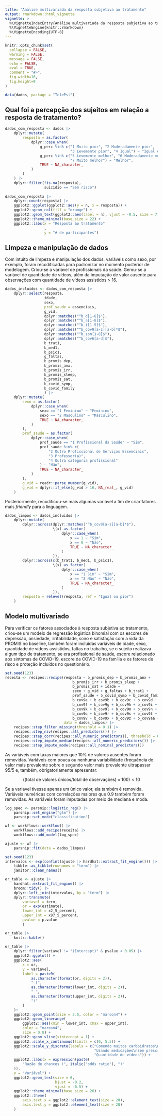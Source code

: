 ```yaml
---
title: "Análise multivariada da resposta subjetiva ao tratamento"
output: rmarkdown::html_vignette
vignette: >
  %\VignetteIndexEntry{Análise multivariada da resposta subjetiva ao tratamento}
  %\VignetteEngine{knitr::rmarkdown}
  %\VignetteEncoding{UTF-8}
---
```


```r
knitr::opts_chunk$set(
  collapse = FALSE,
  warning = FALSE,
  message = FALSE,
  echo = FALSE,
  eval = TRUE,
  comment = "#>",
  fig.width=16,
  fig.height=9
)
```

```r
data(dados, package = "TelePsi")
```

## Qual foi a percepção dos sujeitos em relação a resposta de tratamento? 

```r
dados_com_resposta <- dados |> 
    dplyr::mutate(
        resposta = as.factor(
            dplyr::case_when(
                g_perc %in% c("1 Muito pior", "2 Moderadamente pior",
                              "3 Levemente pior", "4 Igual") ~ "Igual ou pior",
                g_perc %in% c("5 Levemente melhor", "6 Moderadamente melhor",
                              "7 Muito melhor") ~ "Melhor",
                TRUE ~ NA_character_
            )
        )
    ) |> 
    dplyr::filter(!is.na(resposta),
                  suicidio == "Sem risco")
    
dados_com_resposta |> 
    dplyr::count(resposta) |> 
    ggplot2::ggplot(ggplot2::aes(y = n, x = resposta)) +
    ggplot2::geom_col(fill = "orange") +
    ggplot2::geom_text(ggplot2::aes(label = n), vjust = -0.5, size = 7) +
    ggplot2::theme_minimal(base_size = 22) +
    ggplot2::labs(x = "Resposta ao tratamento"
                  ,
                  y = "# de participantes")
```

## Limpeza e manipulação de dados

Com intuito de limpeza e manipulação dos dados, variáveis como sexo, por exemplo,
foram recodificadas para padronizar no momento posterior de modelagem. Criou-se
a variável de profissionais da saúde. Gerou-se a variável de quantidade de vídeos,
além da imputação de valor ausente para observações com quantidade de vídeos
assistidos $>$ 16.

```r
dados_incluidos <- dados_com_resposta |> 
    dplyr::select(resposta,
                  idade,
                  sexo,
                  prof_saude = essenciais,
                  g_vid,
                  dplyr::matches("^b_d[1-8]$"),
                  dplyr::matches("^b_a[1-8]$"),
                  dplyr::matches("^b_i[1-5]$"),
                  dplyr::matches("^b_cov9[a-z][a-b]*$"),
                  dplyr::matches("^b_son[1-8]$"),
                  dplyr::matches("^b_cov6[a-d]$"),
                  b_trat1,
                  b_med1,
                  b_psic1,
                  g_faltas,
                  b_promis_dep,
                  b_promis_anx,
                  b_promis_irr,
                  b_promis_sleep,
                  b_promis_sat,
                  b_covid_symp,
                  b_covid_family
                  ) |> 
    dplyr::mutate(
        sexo = as.factor(
            dplyr::case_when(
                sexo == "1 Feminino" ~ "Feminino",
                sexo == "2 Masculino" ~ "Masculino",
                TRUE ~ NA_character_
            )
        ),
        prof_saude = as.factor(
            dplyr::case_when(
                prof_saude == "1 Profissional da Saúde" ~ "Sim",
                prof_saude %in% c(
                    "2 Outro Profissional de Serviços Essenciais",
                    "3 Professor(a)",
                    "4 Outra categoria profissional"
                ) ~ "Não",
                TRUE ~ NA_character_
            )
        ), 
        g_vid = readr::parse_number(g_vid),
        g_vid = dplyr::if_else(g_vid > 16, NA_real_, g_vid)
    )
```

Posteriormente, recodificou-se mais algumas variável a fim de criar fatores
mais *friendly* para a linguagem.

```r
dados_limpos <- dados_incluidos |>
    dplyr::mutate(
        dplyr::across(dplyr::matches("^b_cov9[a-z][a-b]*$"),
                      \(x) as.factor(
                          dplyr::case_when(
                              x == 1 ~ "Sim",
                              x == 0 ~ "Não",
                              TRUE ~ NA_character_
                          )
                      )),
        dplyr::across(c(b_trat1, b_med1, b_psic1),
                      \(x) as.factor(
                          dplyr::case_when(
                              x == "1 Sim" ~ "Sim",
                              x == "2 Não" ~ "Não",
                              TRUE ~ NA_character_
                          )
                      )),
        resposta = relevel(resposta, ref = "Igual ou pior")
    )
```

## Modelo multivariado

Para verificar os fatores associados à resposta subjetiva ao tratamento,
criou-se um modelo de regressão logística binomial com os escores de
depressão, ansiedade, irritabilidade, sono e satisfação com a vida da PROMIS
no baseline, também foram incluídas variáveis de idade, sexo, quantidade
de vídeos assistidos, faltas no trabalho, se o sujeito realizava algum tipo
de tratamento, se era profissional de saúde, escore relacionado aos sintomas
de COVID-19, escore de COVID-19 na família e os fatores de risco e proteção
incluídos no questionário.

```r
set.seed(123)
receita <- recipes::recipe(resposta ~ b_promis_dep + b_promis_anx +
                               b_promis_irr + b_promis_sleep +
                               b_promis_sat + idade +
                               sexo + g_vid + g_faltas + b_trat1 +
                               prof_saude + b_covid_symp + b_covid_family +
                               b_cov9a + b_cov9b + b_cov9c + b_cov9d + b_cov9e +
                               b_cov9f + b_cov9g + b_cov9h + b_cov9i + b_cov9j +
                               b_cov9k + b_cov9l + b_cov9m + b_cov9n + b_cov9p +
                               b_cov9q + b_cov9r + b_cov9s + b_cov9t + b_cov9u +
                               b_cov9v + b_cov9x + b_cov9z + b_cov9aa + b_cov9bb,
                           data = dados_limpos) |> 
    recipes::step_filter_missing(threshold = 0.1) |> 
    recipes::step_nzv(recipes::all_predictors()) |> 
    recipes::step_corr(recipes::all_numeric_predictors(), threshold = 0.9) |> 
    recipes::step_impute_median(recipes::all_numeric_predictors()) |> 
    recipes::step_impute_mode(recipes::all_nominal_predictors())
```

As variáveis com taxas maiores que 10% de valores ausentes foram removidas.
Variáveis com pouca ou nenhuma variabilidade (frequência do valor mais prevalente sobre o segundo valor mais prevalente ultrapassar 95/5 e, também, obrigatoriamente apresentar:

$$
((\text{total de valores únicos}/\text{total de observações}) \times 100) < 10
$$

Se a variavel tivesse apenas um único valor, ela também é removida.
Variáveis numéricas com correlações maiores que 0.9 também foram removidas.
As variáveis foram imputadas por meio de mediana e moda.

```r
log_spec <- parsnip::logistic_reg() |> 
    parsnip::set_engine("glm") |> 
    parsnip::set_mode("classification")
```

```r
wf <- workflows::workflow() |> 
    workflows::add_recipe(receita) |> 
    workflows::add_model(log_spec)
```

```r
ajuste <- wf |> 
    parsnip::fit(data = dados_limpos)

set.seed(123)
intervalos <- exp(confint(ajuste |> hardhat::extract_fit_engine())) |>
    tibble::as_tibble(rownames = "term") |> 
    janitor::clean_names()

or_table <- ajuste |> 
    hardhat::extract_fit_engine() |> 
    broom::tidy() |> 
    dplyr::left_join(intervalos, by = "term") |> 
    dplyr::transmute(
        variavel = term,
        or = exp(estimate),
        lower_int = x2_5_percent,
        upper_int = x97_5_percent,
        pvalue = p.value
        )

or_table |> 
    knitr::kable()
 
or_table |> 
    dplyr::filter(variavel != "(Intercept)" & pvalue < 0.05) |> 
    ggplot2::ggplot() +
    ggplot2::aes(
        x = or,
        y = variavel,
        label = paste0(
            as.character(format(or, digits = 2)),
            " (",
            as.character(format(lower_int, digits = 2)),
            "-",
            as.character(format(upper_int, digits = 2)),
            ")"
        )
    )+
    ggplot2::geom_point(size = 3.5, color = "maroon4") +
    ggplot2::geom_linerange(
        ggplot2::aes(xmin = lower_int, xmax = upper_int),
        color = "maroon4",
        size = 0.8) +
    ggplot2::geom_vline(xintercept = 1) +
    ggplot2::scale_x_continuous(limits = c(0, 5.5)) +
    ggplot2::scale_y_discrete(labels = c("Comendo muitos carboidratos\nou gorduras",
                                         "Usando medicações\nsem prescrição",
                                         "Quantidade de vídeos")) +
    ggplot2::labs(x = expression(paste(
        "Razão de chances (", italic("odds ratio"), ")"
    )),
    y = "Variável") +
    ggplot2::geom_text(size = 6,
                       hjust = -0.2,
                       vjust = -0.5) +
    ggplot2::theme_minimal(base_size = 20) +
    ggplot2::theme(
        axis.text.x = ggplot2::element_text(size = 20),
        axis.text.y = ggplot2::element_text(size = 20)
    )
```







